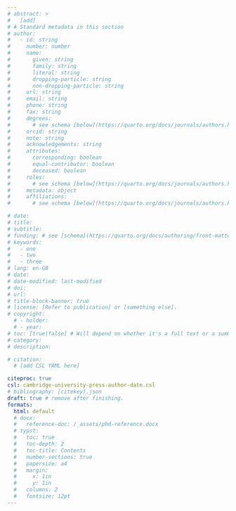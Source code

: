 ```yaml
---
# abstract: >
#   [add]
# # Standard metadata in this section
# author:
#   - id: string
#     number: number
#     name:
#       given: string
#       family: string
#       literal: string
#       dropping-particle: string
#       non-dropping-particle: string
#     url: string
#     email: string
#     phone: string
#     fax: string
#     degrees: 
#       # see schema [below](https://quarto.org/docs/journals/authors.html#degrees)
#     orcid: string
#     note: string
#     acknowledgements: string
#     attributes:
#       corresponding: boolean
#       equal-contributor: boolean
#       deceased: boolean
#     roles: 
#       # see schema [below](https://quarto.org/docs/journals/authors.html#roles)
#     metadata: object
#     affiliations: 
#       # see schema [below](https://quarto.org/docs/journals/authors.html#affiliations-schema)

# date: 
# title: 
# subtitle: 
# funding: # see [schema](https://quarto.org/docs/authoring/front-matter.html#funding)
# keywords:  
#   - one
#   - two
#   - three
# lang: en-GB
# date: 
# date-modified: last-modified
# doi: 
# url: 
# title-block-banner: true
# license: [Refer to publication] or [something else].
# copyright:
  # - holder: 
  # - year: 
# toc: [true|false] # Will depend on whether it's a full text or a summary.
# category: 
# description: 

# citation:
  # [add CSL YAML here]

citeproc: true
csl: cambridge-university-press-author-date.csl
# bibliography: [citekey].json
draft: true # remove after finishing.
formats:
  html: default
  # docx:
  #   reference-doc: /_assets/phd-reference.docx
  # typst: 
  #   toc: true
  #   toc-depth: 2
  #   toc-title: Contents
  #   number-sections: true
  #   papersize: a4
  #   margin: 
  #     x: 1in
  #     y: 1in
  #   columns: 2
  #   fontsize: 12pt
---
```


<!-- ## Summary -->

<!-- Brief description here [e.g. A briefing paper on prison labour in the US, available at <https://eprints.bbk.ac.uk/id/eprint/53813>.]-->

<!-- OR -->

<!-- ## Title here and text to follow -->